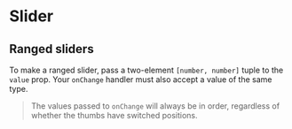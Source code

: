 
<Meta title="Atoms/Slider" of={SliderStories} />

# Slider

<Canvas>
  <Story of={SliderStories.Default} />
</Canvas>

## Ranged sliders

To make a ranged slider, pass a two-element `[number, number]` tuple to the `value` prop.
Your `onChange` handler must also accept a value of the same type.

> The values passed to `onChange` will always be in order,
> regardless of whether the thumbs have switched positions.

<ArgsTable story="Default" />
